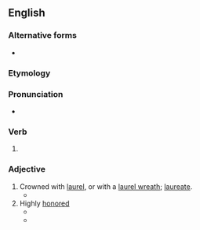 ==English==

===Alternative forms===
* {{l|en|laureled}}

===Etymology===
{{suffix|en|laurel|ed}}

===Pronunciation===
* {{IPA|/ˈlɒɹəld/|/ˈlɔːɹəld/|lang=en}}

===Verb===
{{head|en|verb form}}

# {{lb|en|UK}} {{en-past of|laurel}}

===Adjective===
{{head|en|adjective}}

# Crowned with [[laurel]], or with a [[laurel wreath]]; [[laureate]].
#* {{quote-book|lang=en|year=1834|title=Descriptive catalogue of a cabinet of Roman imperial large-brass medals |author=William Henry Smyth  |page= |ISBN= |passage=The '''laurelled''' head of Macrious, with the usual peculiarities, and the lorica strapped over his shoulders. }}
# Highly [[honored]]
#* {{quote-book|lang=en|year=2006 |title=North Face of Soho: Unreliable Memoirs |author=Clive James  |page= |ISBN=1743032285 |passage=A heavily '''laurelled''' Irish bard – no, not the one you're thinking of: another one, with less talent – was reading a purportedly humorous poem to the usual sporadic titters, and I heard a recognizable Scots voice in the crowd near me growl, 'I don't think that's funny. Why does anyone think that's funny. I don't think that's funny.' }}
#* {{quote-book|lang=en|year=2012|title=How to Read a Novelist  |author=John Freeman  |page=209 |ISBN=1921961104 |passage=Her most '''laurelled''' novels, which make up The Wonderland Quartet, include the National Book Award–winning ''Them'', and charts the decline of working-class America in the 1960s. }}